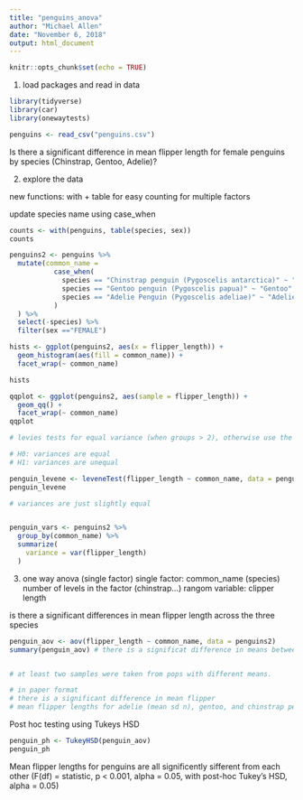 ```yaml
---
title: "penguins_anova"
author: "Michael Allen"
date: "November 6, 2018"
output: html_document
---
```


```r
knitr::opts_chunk$set(echo = TRUE)
```


1. load packages and read in data

```r
library(tidyverse)
library(car)
library(onewaytests)

penguins <- read_csv("penguins.csv")
```


Is there a significant difference in mean flipper length for female penguins by species (Chinstrap, Gentoo, Adelie)?


2. explore the data

new functions: with + table for easy counting for multiple factors

update species name using case_when

```r

counts <- with(penguins, table(species, sex))
counts

penguins2 <- penguins %>%
  mutate(common_name = 
           case_when(
             species == "Chinstrap penguin (Pygoscelis antarctica)" ~ "Chinstrap",
             species == "Gentoo penguin (Pygoscelis papua)" ~ "Gentoo",
             species == "Adelie Penguin (Pygoscelis adeliae)" ~ "Adelie"
           )
  ) %>%
  select(-species) %>%
  filter(sex =="FEMALE")
```

```r

hists <- ggplot(penguins2, aes(x = flipper_length)) +
  geom_histogram(aes(fill = common_name)) +
  facet_wrap(~ common_name)

hists

qqplot <- ggplot(penguins2, aes(sample = flipper_length)) +
  geom_qq() +
  facet_wrap(~ common_name)
qqplot
```

```r
# levies tests for equal variance (when groups > 2), otherwise use the f test

# H0: variances are equal
# H1: variances are unequal

penguin_levene <- leveneTest(flipper_length ~ common_name, data = penguins2) # as a function of flipper length grouped by common_anme 
penguin_levene

# variances are just slightly equal


penguin_vars <- penguins2 %>%
  group_by(common_name) %>%
  summarize(
    variance = var(flipper_length)
  )
```


3. one way anova (single factor)
single factor: common_name (species)
number of levels in the factor (chinstrap...)
rangom variable: clipper length

is there a significant differences in mean flipper length across the three species

```r
penguin_aov <- aov(flipper_length ~ common_name, data = penguins2)
summary(penguin_aov) # there is a significat difference in means between at least two species


# at least two samples were taken from pops with different means.

# in paper format
# there is a significant difference in mean flipper 
# mean flipper lengths for adelie (mean sd n), gentoo, and chinstrap penguins are significantly different (f(df) = statistic, p < 0.001, alpha = 0.05)
```

Post hoc testing using Tukeys HSD
```r
penguin_ph <- TukeyHSD(penguin_aov)
penguin_ph
```

Mean flipper lengths for penguins are all significently sifferent from each other (F(df) = statistic, p < 0.001, alpha = 0.05, with post-hoc Tukey's HSD, alpha = 0.05)


